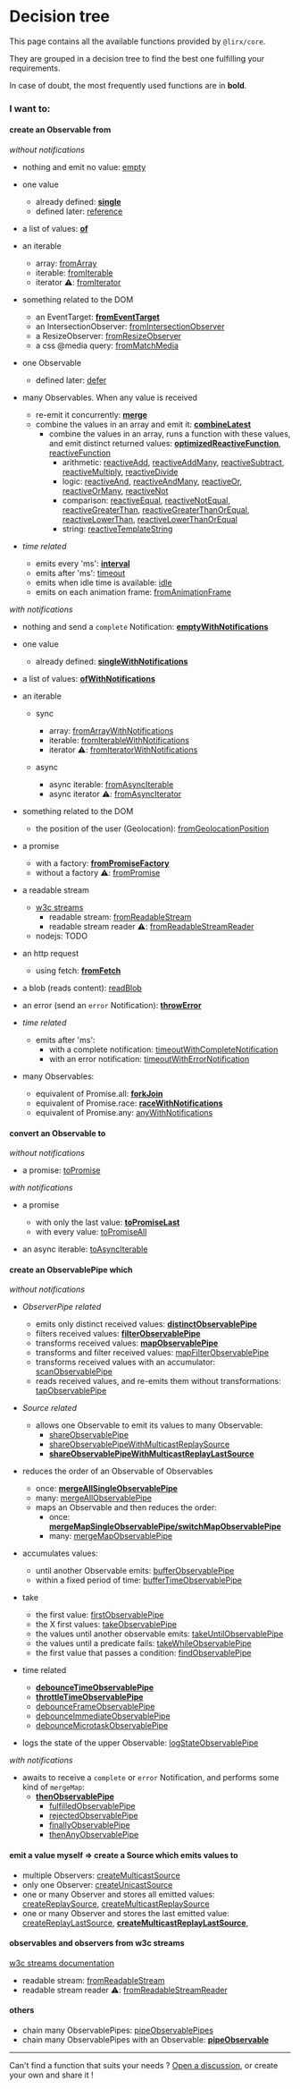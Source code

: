 # Decision tree

This page contains all the available functions provided by `@lirx/core`.

They are grouped in a decision tree to find the best one fulfilling your requirements.

In case of doubt, the most frequently used functions are in **bold**.

### I want to:

#### create an Observable from

*without notifications*

- nothing and emit no value: [empty](/docs/reference/empty/)

- one value
  - already defined: **[single](/docs/reference/single/)**
  - defined later: [reference](/docs/reference/reference/)

- a list of values: **[of](/docs/reference/of/)**

- an iterable
  - array: [fromArray](/docs/reference/from-array/)
  - iterable: [fromIterable](/docs/reference/from-iterable/)
  - iterator ⚠️: [fromIterator](/docs/reference/from-iterator/)

- something related to the DOM
  - an EventTarget: **[fromEventTarget](/docs/reference/from-event-target/)**
  - an IntersectionObserver: [fromIntersectionObserver](/docs/reference/from-intersection-observer/)
  - a ResizeObserver: [fromResizeObserver](/docs/reference/from-resize-observer/)
  - a css @media query: [fromMatchMedia](/docs/reference/from-match-media/)

- one Observable
  - defined later: [defer](/docs/reference/defer/)

- many Observables. When any value is received
  - re-emit it concurrently: **[merge](/docs/reference/merge/)**
  - combine the values in an array and emit it: **[combineLatest](/docs/reference/combine-latest/)**
    - combine the values in an array, runs a function with these values, and emit distinct returned
      values:
       **[optimizedReactiveFunction](/docs/reference/optimized-reactive-function/)**,
       [reactiveFunction](/docs/reference/reactive-function/)
      - arithmetic:
        [reactiveAdd](/docs/reference/reactive-add/),
        [reactiveAddMany](/docs/reference/reactive-add-many/),
        [reactiveSubtract](/docs/reference/reactive-subtract/),
        [reactiveMultiply](/docs/reference/reactive-multiply/),
        [reactiveDivide](/docs/reference/reactive-divide/)
      - logic:
        [reactiveAnd](/docs/reference/reactive-and/),
        [reactiveAndMany](/docs/reference/reactive-and-many/),
        [reactiveOr](/docs/reference/reactive-or/),
        [reactiveOrMany](/docs/reference/reactive-or-many/),
        [reactiveNot](/docs/reference/reactive-not/)
      - comparison:
        [reactiveEqual](/docs/reference/reactive-equal/),
        [reactiveNotEqual](/docs/reference/reactive-not-equal/),
        [reactiveGreaterThan](/docs/reference/reactive-greater-than/),
        [reactiveGreaterThanOrEqual](/docs/reference/reactive-greater-than-or-equal/),
        [reactiveLowerThan](/docs/reference/reactive-lower-than/),
        [reactiveLowerThanOrEqual](/docs/reference/reactive-lower-than-or-equal/)
      - string:
        [reactiveTemplateString](/docs/reference/reactive-template-string/)

- *time related*
  - emits every 'ms': **[interval](/docs/reference/interval/)**
  - emits after 'ms': [timeout](/docs/reference/timeout/)
  - emits when idle time is available: [idle](/docs/reference/idle/)
  - emits on each animation frame: [fromAnimationFrame](/docs/reference/from-animation-frame/)



*with notifications*

- nothing and send a `complete` Notification: **[emptyWithNotifications](/docs/reference/empty-with-notifications/)**

- one value
  - already defined: **[singleWithNotifications](/docs/reference/single-with-notifications/)**

- a list of values: **[ofWithNotifications](/docs/reference/of-with-notifications/)**

- an iterable
  - sync
    - array: [fromArrayWithNotifications](/docs/reference/from-array-with-notifications/)
    - iterable: [fromIterableWithNotifications](/docs/reference/from-iterable-with-notifications/)
    - iterator ⚠️: [fromIteratorWithNotifications](/docs/reference/from-iterator-with-notifications/)

  - async
    - async iterable: [fromAsyncIterable](/docs/reference/from-async-iterable/)
    - async iterator ⚠️: [fromAsyncIterator](/docs/reference/from-async-iterator/)

- something related to the DOM
  - the position of the user (Geolocation): [fromGeolocationPosition](/docs/reference/from-geolocation-position/)

- a promise
  - with a factory: **[fromPromiseFactory](/docs/reference/from-promise-factory/)**
  - without a factory ⚠️: [fromPromise](/docs/reference/from-promise/)

- a readable stream
  - [w3c streams](https://streams.spec.whatwg.org/#rs-class)
    - readable stream: [fromReadableStream](/docs/reference/from-readable-stream/)
    - readable stream reader ⚠: [fromReadableStreamReader](/docs/reference/from-readable-stream-reader/)
  - nodejs: TODO

- an http request
  - using fetch: **[fromFetch](/docs/reference/from-fetch/)**

[//]: # (    - [fromFetchJSON]&#40;src/observable/built-in/from/with-notifications/http/from-fetch/derived/json/from-fetch-json.ts&#41;)

[//]: # (    - [fromFetchText]&#40;src/observable/built-in/from/with-notifications/http/from-fetch/derived/text/from-fetch-text.ts&#41;)

[//]: # (    - [fromFetchBlob]&#40;src/observable/built-in/from/with-notifications/http/from-fetch/derived/blob/from-fetch-blob.ts&#41;)

[//]: # (    - [fromFetchArrayBuffer]&#40;src/observable/built-in/from/with-notifications/http/from-fetch/derived/array-buffer/from-fetch-array-buffer.ts&#41;)

[//]: # (    - [fromFetchStream]&#40;src/observable/built-in/from/with-notifications/http/from-fetch/derived/stream/from-fetch-stream.ts&#41;)

[//]: # (  - using xhr: [fromXHR]&#40;src/observable/built-in/from/with-notifications/http/xhr/from-xhr/from-xhr.md&#41;)

- a blob (reads content): [readBlob](/docs/reference/read-blob/)

- an error (send an `error` Notification): **[throwError](/docs/reference/throw-error/)**

- *time related*
  - emits after 'ms':
    - with a complete notification: [timeoutWithCompleteNotification](/docs/reference/timeout-with-complete-notification/)
    - with an error notification: [timeoutWithErrorNotification](/docs/reference/timeout-with-error-notification/)

- many Observables:
  - equivalent of Promise.all: **[forkJoin](/docs/reference/fork-join/)**
  - equivalent of Promise.race: **[raceWithNotifications](/docs/reference/race-with-notifications/)**
  - equivalent of Promise.any: [anyWithNotifications](/docs/reference/any-with-notifications/)


#### convert an Observable to

*without notifications*

- a promise: [toPromise](/docs/reference/to-promise/)

*with notifications*

- a promise
  - with only the last value: **[toPromiseLast](/docs/reference/to-promise-last/)**
  - with every value: [toPromiseAll](/docs/reference/to-promise-all/)

- an async iterable: [toAsyncIterable](/docs/reference/to-async-iterable/)

#### create an ObservablePipe which

*without notifications*

- *ObserverPipe related*
  - emits only distinct received values: **[distinctObservablePipe](/docs/reference/distinct-observable-pipe/)**
  - filters received values: **[filterObservablePipe](/docs/reference/filter-observable-pipe/)**
  - transforms received values: **[mapObservablePipe](/docs/reference/map-observable-pipe/)**
  - transforms and filter received values: [mapFilterObservablePipe](/docs/reference/map-filter-observable-pipe/)
  - transforms received values with an accumulator: [scanObservablePipe](/docs/reference/scan-observable-pipe/)
  - reads received values, and re-emits them without transformations: [tapObservablePipe](/docs/reference/tap-observable-pipe/)

- *Source related*
  - allows one Observable to emit its values to many Observable:
    - [shareObservablePipe](/docs/reference/share-observable-pipe/)
    - [shareObservablePipeWithMulticastReplaySource](/docs/reference/share-observable-pipe-with-multicast-replay-source/)
    - **[shareObservablePipeWithMulticastReplayLastSource](/docs/reference/share-observable-pipe-with-multicast-replay-last-source/)**


- reduces the order of an Observable of Observables
  - once: **[mergeAllSingleObservablePipe](/docs/reference/merge-all-single-observable-pipe/)**
  - many: [mergeAllObservablePipe](/docs/reference/merge-all-observable-pipe/)
  - maps an Observable and then reduces the order:
    - once: **[mergeMapSingleObservablePipe/switchMapObservablePipe](/docs/reference/merge-map-single-observable-pipe/)**
    - many: [mergeMapObservablePipe](/docs/reference/merge-map-observable-pipe/)

- accumulates values:
  - until another Observable emits: [bufferObservablePipe](/docs/reference/buffer-observable-pipe/)
  - within a fixed period of time: [bufferTimeObservablePipe](/docs/reference/buffer-time-observable-pipe/)

- take
  - the first value: [firstObservablePipe](/docs/reference/first-observable-pipe/)
  - the X first values: [takeObservablePipe](/docs/reference/take-observable-pipe/)
  - the values until another observable emits: [takeUntilObservablePipe](/docs/reference/take-until-observable-pipe/)
  - the values until a predicate fails: [takeWhileObservablePipe](/docs/reference/take-while-observable-pipe/)
  - the first value that passes a condition: [findObservablePipe](/docs/reference/find-observable-pipe/)

- time related
  - **[debounceTimeObservablePipe](/docs/reference/debounce-time-observable-pipe/)**
  - **[throttleTimeObservablePipe](/docs/reference/throttle-time-observable-pipe/)**
  - [debounceFrameObservablePipe](/docs/reference/debounce-frame-observable-pipe/)
  - [debounceImmediateObservablePipe](/docs/reference/debounce-immediate-observable-pipe/)
  - [debounceMicrotaskObservablePipe](/docs/reference/debounce-microtask-observable-pipe/)

- logs the state of the upper Observable: [logStateObservablePipe](/docs/reference/log-state-observable-pipe/)


*with notifications*

- awaits to receive a `complete` or `error` Notification, and performs some kind of `mergeMap`:
  - **[thenObservablePipe](/docs/reference/then-observable-pipe/)**
    - [fulfilledObservablePipe](/docs/reference/fulfilled-observable-pipe/)
    - [rejectedObservablePipe](/docs/reference/rejected-observable-pipe/)
    - [finallyObservablePipe](/docs/reference/finally-observable-pipe/)
    - [thenAnyObservablePipe](/docs/reference/then-any-observable-pipe/)

#### emit a value myself => create a Source which emits values to

- multiple Observers: [createMulticastSource](/docs/reference/create-multicast-source/)
- only one Observer: [createUnicastSource](/docs/reference/create-unicast-source/)
- one or many Observer and stores all emitted values:
  [createReplaySource](/docs/reference/create-replay-source/),
  [createMulticastReplaySource](/docs/reference/create-multicast-replay-source/)
- one or many Observer and stores the last emitted value:
  [createReplayLastSource](/docs/reference/create-replay-last-source/),
  **[createMulticastReplayLastSource](/docs/reference/create-multicast-replay-last-source/)**,

[//]: # (  [createUnicastReplayLastSource]&#40;/docs/reference/create-unicast-replay-last-source/&#41;)

#### observables and observers from w3c streams

[w3c streams documentation](https://streams.spec.whatwg.org/#rs-class)

- readable stream: [fromReadableStream](/docs/reference/from-readable-stream/)
- readable stream reader ⚠: [fromReadableStreamReader](/docs/reference/from-readable-stream-reader/)

[//]: # (- writable stream: [fromWritableStream]&#40;src/observable/built-in/from/with-notifications/readable-stream/w3c/from-readable-stream/from-readable-stream.md&#41;)

[//]: # (- writable stream default writer ⚠: [fromWritableStreamDefaultWriter]&#40;src/observable/built-in/from/with-notifications/readable-stream/w3c/from-readable-stream-reader/from-readable-stream-reader.md&#41;)

[//]: # (- writable stream default writer [fromReadableWritablePair]&#40;src/observable/built-in/from/with-notifications/readable-stream/w3c/from-readable-stream-reader/from-readable-stream-reader.md&#41;)

[//]: # (#### create an io stream)

[//]: # ()
[//]: # (- from a websocket: [createWebSocketByteStream]&#40;src/observer-observable-pair/build-in/io-stream/built-in/websocket/derived/byte-stream/create-websocket-byte-stream.md&#41;)

#### others

- chain many ObservablePipes: [pipeObservablePipes](/docs/reference/pipe-observable-pipes/)
- chain many ObservablePipes with an Observable: **[pipeObservable](/docs/reference/pipe-observable/)**

---

Can't find a function that suits your needs ? [Open a discussion](https://github.com/lirx-js/core/discussions), or create your own and share it !
